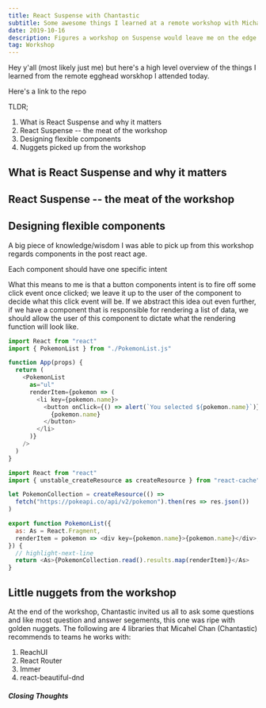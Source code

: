 ```yaml
---
title: React Suspense with Chantastic
subtitle: Some awesome things I learned at a remote workshop with Michael Chan
date: 2019-10-16
description: Figures a workshop on Suspense would leave me on the edge of my seat!😅
tag: Workshop
---
```



Hey y'all (most likely just me) but here's a high level overview of the things I learned from the remote <TextLink href="https://egghead.io">egghead</TextLink> worskhop I attended today.

<TextLink href="https://github.com/chantastic/react-suspense-course">
  Here's a link to the repo
</TextLink>

TLDR;

1. What is React Suspense and why it matters
2. React Suspense -- the meat of the workshop
3. Designing flexible components
4. Nuggets picked up from the workshop

## What is React Suspense and why it matters

## React Suspense -- the meat of the workshop

## Designing flexible components

A big piece of knowledge/wisdom I was able to pick up from this workshop regards components in the post react age.

<ShortQuote>Each component should have one specific intent</ShortQuote>

What this means to me is that a button components intent is to fire off some click event once clicked;
we leave it up to the user of the component to decide what this click event will be. If we abstract this idea out even further,
if we have a component that is responsible for rendering a list of data, we should allow the user of this component to
dictate what the rendering function will look like.

```jsx:title=index.js
import React from "react"
import { PokemonList } from "./PokemonList.js"

function App(props) {
  return (
    <PokemonList
      as="ul"
      renderItem={pokemon => (
        <li key={pokemon.name}>
          <button onClick={() => alert(`You selected ${pokemon.name}`)}>
            {pokemon.name}
          </button>
        </li>
      )}
    />
  )
}
```

```jsx:title=PokemonList.js
import React from "react"
import { unstable_createResource as createResource } from "react-cache"

let PokemonCollection = createResource(() =>
  fetch("https://pokeapi.co/api/v2/pokemon").then(res => res.json())
)

export function PokemonList({
  as: As = React.Fragment,
  renderItem = pokemon => <div key={pokemon.name}>{pokemon.name}</div>,
}) {
  // highlight-next-line
  return <As>{PokemonCollection.read().results.map(renderItem)}</As>
}
```

## Little nuggets from the workshop

At the end of the workshop, <TextLink>Chantastic</TextLink> invited us all to ask some questions and like most
question and answer segements, this one was ripe with golden nuggets.
The following are 4 libraries that Micahel Chan (Chantastic) recommends to teams he works with:

1. <TextLink href="https://ui.reach.tech/">ReachUI</TextLink>
2. <TextLink>React Router</TextLink>
3. <TextLink href="https://egghead.io/courses/immutable-javascript-data-structures-with-immer">
     Immer
   </TextLink>
4. <TextLink href="https://egghead.io/courses/beautiful-and-accessible-drag-and-drop-with-react-beautiful-dnd">
     react-beautiful-dnd
   </TextLink>

##### Closing Thoughts
